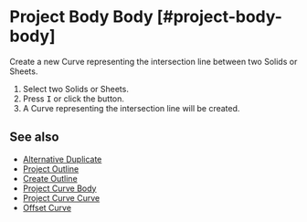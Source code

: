 
# Project Body Body [#project-body-body]

<Reference shortcut="I" command="Project Body Body" button="Right of the command bar" />

Create a new Curve representing the intersection line between two Solids or Sheets.

1. Select two Solids or Sheets.
2. Press <kbd>I</kbd> or click the button.
3. A Curve representing the intersection line will be created.

## See also
- [Alternative Duplicate](./alternative-duplicate)
- [Project Outline](./project-outline)
- [Create Outline](./create-outline)
- [Project Curve Body](./project-curve-body)
- [Project Curve Curve](./project-curve-curve)
- [Offset Curve](./offset-curve)
